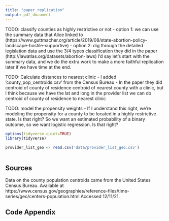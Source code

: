 ```yaml
---
title: "paper_replication"
output: pdf_document
---
```

TODO: classify counties as highly restrictive or not
    - option 1: we can use the summary data that Alice linked to
    (https://www.guttmacher.org/article/2019/08/state-abortion-policy-landscape-hostile-supportive)
    - option 2: dig through the detailed legislation data and use the 3/4 types classification they did in the paper (http://lawatlas.org/datasets/abortion-laws)
    I'd say let's start with the summary data, and we do the extra work to make a more faithful replication later if we have time at the end.
    
TODO: Calculate distances to nearest clinic
    - I added 'county_pop_centroids.csv' from the Census Bureau
    - In the paper they did centroid of county of residence centroid of nearest county  with a clinic, but I think because we have the lat and long in the provider list we can do centroid of county of residence to nearest clinic

TODO: model the propensity weights
    - If I understand this right, we're modeling the propensity for a county to be located in a highly restrictive state.  Is that right?  So we want an estimated probability of a binary outcome, so we want logistic regression. Is that right?
    
    


```r
options(tidyverse.quiet=TRUE)
library(tidyverse)
```


```r
provider_list_geo <- read.csv('data/provider_list_geo.csv')



```





\newpage

## Sources 

Data on the county population centroids came from the United States Census Bureau.
Available at https://www.census.gov/geographies/reference-files/time-series/geo/centers-population.html Accessed 12/11/21.


## Code Appendix
```r
```